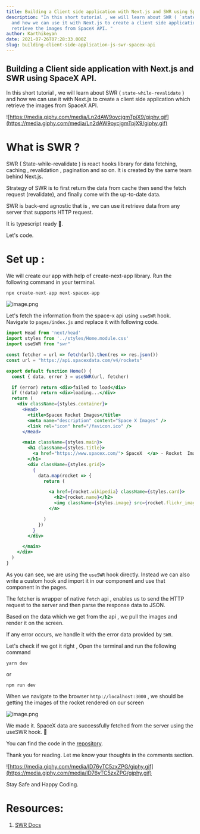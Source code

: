 ```yaml
---
title: Building a Client side application with Next.js and SWR using SpaceX API
description: "In this short tutorial , we will learn about SWR ( `state-while-revalidate` )
  and how we can use it with Next.js to create a client side application which
  retrieve the images from SpaceX API. "
author: Karthikeyan
date: 2021-07-26T07:28:33.000Z
slug: building-client-side-application-js-swr-spacex-api
---
```

## Building a Client side application with Next.js and SWR using SpaceX API.

In this short tutorial , we will learn about SWR ( `state-while-revalidate` ) and how we can use it with Next.js to create a client side application which retrieve the images from SpaceX API. 


![https://media.giphy.com/media/Ln2dAW9oycjgmTpjX9/giphy.gif](https://media.giphy.com/media/Ln2dAW9oycjgmTpjX9/giphy.gif)

# **What is SWR ?**

SWR ( State-while-revalidate ) is react hooks library for data fetching, caching , revalidation , pagination and so on. It is created by the same team behind Next.js.  

Strategy of SWR is to  first return the data from cache then send the fetch request (revalidate), and finally come with the up-to-date data. 

SWR is back-end agnostic that is , we can use it retrieve data from any server that supports HTTP request. 

It is typescript ready 🎉. 

Let's  code.

# Set up :

We will create our app with help of create-next-app library. Run the following command in your terminal. 

```jsx
npx create-next-app next-spacex-app
```

![image.png](https://cdn.hashnode.com/res/hashnode/image/upload/v1627235287108/ewQfQzESVs.png)

Let's fetch the information from the space-x api using `useSWR` hook. Navigate to `pages/index.js` and replace it with following code. 

```jsx
import Head from 'next/head'
import styles from '../styles/Home.module.css'
import useSWR from "swr"

const fetcher = url => fetch(url).then(res => res.json())
const url = "https://api.spacexdata.com/v4/rockets"

export default function Home() {
  const { data, error } = useSWR(url, fetcher)

  if (error) return <div>failed to load</div>
  if (!data) return <div>loading...</div>
  return (
    <div className={styles.container}>
      <Head>
        <title>Spacex Rocket Images</title>
        <meta name="description" content="Space X Images" />
        <link rel="icon" href="/favicon.ico" />
      </Head>

      <main className={styles.main}>
        <h1 className={styles.title}>
          <a href="https://www.spacex.com/"> SpaceX  </a> - Rocket  Image Gallery
        </h1>
        <div className={styles.grid}>
          {
            data.map(rocket => {
              return (

                <a href={rocket.wikipedia} className={styles.card}>
                  <h2>{rocket.name}</h2>
                  <img className={styles.image} src={rocket.flickr_images[0]} alt={rocket.name} />
                </a>

              )
            })
          }
        </div>

      </main>
    </div>
  )
}
```

As you can see, we are using the `useSWR` hook directly. Instead we can also write a custom hook and import it in our component and use that component in the pages. 

The fetcher is wrapper of native `fetch` api , enables us to send the HTTP request to the server and then parse the response data to JSON.

Based on the data which we get from the api , we pull the images and render it on the screen. 

If any error occurs, we handle it with the error data provided by `SWR`.

Let's check if we got it right , Open the terminal and run the following command

```
yarn dev 

```
or

```
npm run dev

``` 


When we navigate to the browser  `http://localhost:3000` , we should be getting the images of the rocket rendered on our screen 


![image.png](https://cdn.hashnode.com/res/hashnode/image/upload/v1627237692262/-qkEpcQt2.png)
 
We made it. SpaceX data are successfully fetched from the server using the useSWR hook. 🎉

You can find the code in the [repository](https://github.com/skarthikeyan96/next-spacex-app). 

Thank you for reading. Let me know your thoughts in the comments section. 

![https://media.giphy.com/media/lD76yTC5zxZPG/giphy.gif](https://media.giphy.com/media/lD76yTC5zxZPG/giphy.gif)

Stay Safe and Happy Coding.


# Resources:

1. [SWR Docs](https://swr.vercel.app/)